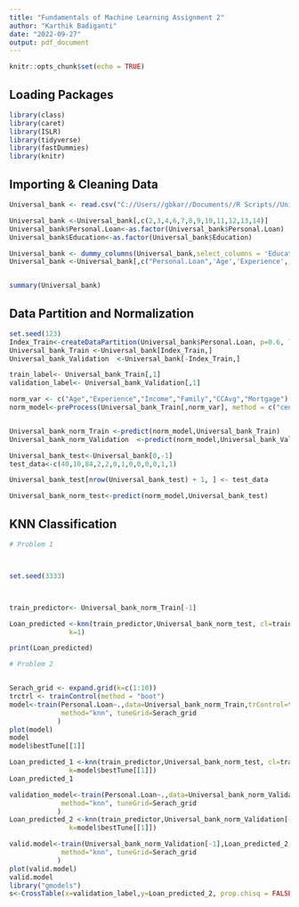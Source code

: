 ---
title: "Fundamentals of Machine Learning Assignment 2"
author: "Karthik Badiganti"
date: "2022-09-27"
output: pdf_document
---

```{r setup, include=FALSE}
knitr::opts_chunk$set(echo = TRUE)
```

## Loading Packages

```{r packages}

library(class)
library(caret)
library(ISLR)
library(tidyverse)
library(fastDummies)
library(knitr)

```

## Importing & Cleaning Data



```{r import and clean Data}
Universal_bank <- read.csv("C://Users//gbkar//Documents//R Scripts//UniversalBank.csv")

Universal_bank <-Universal_bank[,c(2,3,4,6,7,8,9,10,11,12,13,14)]
Universal_bank$Personal.Loan<-as.factor(Universal_bank$Personal.Loan)
Universal_bank$Education<-as.factor(Universal_bank$Education)

Universal_bank <- dummy_columns(Universal_bank,select_columns = 'Education')
Universal_bank <-Universal_bank[,c("Personal.Loan",'Age','Experience','Income',"Family","CCAvg","Education_1","Education_2","Education_3","Mortgage","Securities.Account","CD.Account","Online","CreditCard")]


summary(Universal_bank)

```
## Data Partition and Normalization

```{r Data Partition and Normalization}
set.seed(123)
Index_Train<-createDataPartition(Universal_bank$Personal.Loan, p=0.6, list=FALSE)
Universal_bank_Train <-Universal_bank[Index_Train,]
Universal_bank_Validation  <-Universal_bank[-Index_Train,]

train_label<- Universal_bank_Train[,1]
validation_label<- Universal_bank_Validation[,1]

norm_var <- c("Age","Experience","Income","Family","CCAvg","Mortgage")
norm_model<-preProcess(Universal_bank_Train[,norm_var], method = c("center", "scale"))


Universal_bank_norm_Train <-predict(norm_model,Universal_bank_Train)
Universal_bank_norm_Validation  <-predict(norm_model,Universal_bank_Validation)

Universal_bank_test<-Universal_bank[0,-1]
test_data<-c(40,10,84,2,2,0,1,0,0,0,0,1,1)

Universal_bank_test[nrow(Universal_bank_test) + 1, ] <- test_data

Universal_bank_norm_test<-predict(norm_model,Universal_bank_test)


```

## KNN Classification

```{r KNN}

# Problem 1



set.seed(3333)



train_predictor<- Universal_bank_norm_Train[-1]

Loan_predicted <-knn(train_predictor,Universal_bank_norm_test, cl=train_label,
			   k=1)

print(Loan_predicted)

# Problem 2


Serach_grid <- expand.grid(k=c(1:10))
trctrl <- trainControl(method = "boot")
model<-train(Personal.Loan~.,data=Universal_bank_norm_Train,trControl=trctrl,
             method="knn", tuneGrid=Serach_grid
            )
plot(model)
model
model$bestTune[[1]]

Loan_predicted_1 <-knn(train_predictor,Universal_bank_norm_test, cl=train_label,
			   k=model$bestTune[[1]])
Loan_predicted_1

validation_model<-train(Personal.Loan~.,data=Universal_bank_norm_Validation,trControl=trctrl,
             method="knn", tuneGrid=Serach_grid
            )
Loan_predicted_2 <-knn(train_predictor,Universal_bank_norm_Validation[-1], cl=train_label,
			   k=model$bestTune[[1]])

valid.model<-train(Universal_bank_norm_Validation[-1],Loan_predicted_2,trControl=trctrl,
             method="knn", tuneGrid=Serach_grid
            )
plot(valid.model)
valid.model
library("gmodels")
s<-CrossTable(x=validation_label,y=Loan_predicted_2, prop.chisq = FALSE)

```

